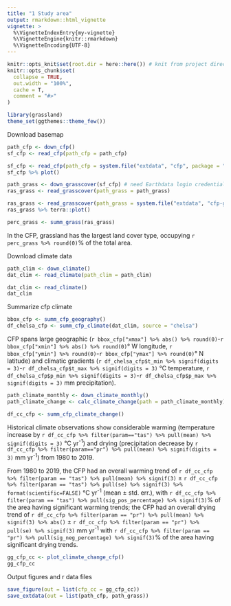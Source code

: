 ```yaml
---
title: "1 Study area"
output: rmarkdown::html_vignette
vignette: >
  %\VignetteIndexEntry{my-vignette}
  %\VignetteEngine{knitr::rmarkdown}
  %\VignetteEncoding{UTF-8}
---
```


```r
knitr::opts_knit$set(root.dir = here::here()) # knit from project directory
knitr::opts_chunk$set(
  collapse = TRUE,
  out.width = "100%",
  cache = T,
  comment = "#>"
)
```

```r
library(grassland)
theme_set(ggthemes::theme_few())
```

Download basemap
```r
path_cfp <- down_cfp()
sf_cfp <- read_cfp(path_cfp = path_cfp)
```

```r
sf_cfp <- read_cfp(path_cfp = system.file("extdata", "cfp", package = "grassland"))
sf_cfp %>% plot()
```

```r
path_grass <- down_grasscover(sf_cfp) # need Earthdata login credentials, slow
ras_grass <- read_grasscover(path_grass = path_grass)
```

```r
ras_grass <- read_grasscover(path_grass = system.file("extdata", "cfp-grassland-percent-cover.tif", package = "grassland"))
ras_grass %>% terra::plot()
```
```r
perc_grass <- summ_grass(ras_grass)
```

In the CFP, grassland has the largest land cover type, occupying `r perc_grass %>% round(0)`% of the total area.

Download climate data
```r
path_clim <- down_climate()
dat_clim <- read_climate(path_clim = path_clim)
```

```r
dat_clim <- read_climate()
dat_clim
```

Summarize cfp climate
```r
bbox_cfp <- summ_cfp_geography()
df_chelsa_cfp <- summ_cfp_climate(dat_clim, source = "chelsa")
```
CFP spans large geographic (`r bbox_cfp["xmax"] %>% abs() %>% round(0)`-`r bbox_cfp["xmin"] %>% abs() %>% round(0)`° W longitude, `r bbox_cfp["ymin"] %>% round(0)`-`r bbox_cfp["ymax"] %>% round(0)`° N latitude) and climatic gradients (`r df_chelsa_cfp$t_min %>% signif(digits = 3)`-`r df_chelsa_cfp$t_max %>% signif(digits = 3)` °C temperature, `r df_chelsa_cfp$p_min %>% signif(digits = 3)`-`r df_chelsa_cfp$p_max %>% signif(digits = 3)` mm precipitation).

```r
path_climate_monthly <- down_climate_monthly()
path_climate_change <- calc_climate_change(path = path_climate_monthly)
```

```r
df_cc_cfp <- summ_cfp_climate_change()
```

Historical climate observations show considerable warming (temperature increase by `r df_cc_cfp %>% filter(param=="tas") %>% pull(mean) %>% signif(digits = 3)` °C yr^-1^) and drying (precipitation decrease by `r df_cc_cfp %>% filter(param=="pr") %>% pull(mean) %>% signif(digits = 3)` mm yr^-1^) from 1980 to 2019.

From 1980 to 2019, the CFP had an overall warming trend of `r df_cc_cfp %>% filter(param == "tas") %>% pull(mean) %>% signif(3)` ± `r df_cc_cfp %>% filter(param == "tas") %>% pull(se) %>% signif(3) %>% format(scientific=FALSE)` °C yr^-1^ (mean ± std. err.), with `r df_cc_cfp %>% filter(param == "tas") %>% pull(sig_pos_percentage) %>% signif(3)`% of the area having significant warming trends; the CFP had an overall drying trend of `r df_cc_cfp %>% filter(param == "pr") %>% pull(mean) %>% signif(3) %>% abs()` ± `r df_cc_cfp %>% filter(param == "pr") %>% pull(se) %>% signif(3)` mm yr^-1^ with `r df_cc_cfp %>% filter(param == "pr") %>% pull(sig_neg_percentage) %>% signif(3)`% of the area having significant drying trends.


```r
gg_cfp_cc <- plot_climate_change_cfp()
gg_cfp_cc
```


Output figures and r data files
```r
save_figure(out = list(cfp_cc = gg_cfp_cc))
save_extdata(out = list(path_cfp, path_grass))
```
